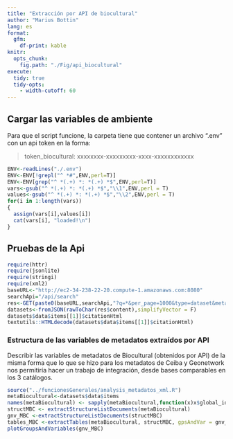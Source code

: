 ```yaml
---
title: "Extracción por API de biocultural"
author: "Marius Bottin"
lang: es
format: 
  gfm:
    df-print: kable
knitr: 
  opts_chunk: 
    fig.path: "./Fig/api_biocultural"
execute: 
  tidy: true
  tidy-opts:
    - width-cutoff: 60
---
```



## Cargar las variables de ambiente

Para que el script funcione, la carpeta tiene que contener un archivo ".env" con un api token en la forma:

> token_biocultural: xxxxxxxx-xxxxxxxxx-xxxx-xxxxxxxxxxxx

```r
ENV<-readLines("./.env")
ENV<-ENV[!grepl("^ *#",ENV,perl=T)]
ENV<-ENV[grep("^ *(.+) *: *(.+) *$",ENV,perl=T)]
vars<-gsub("^ *(.+) *: *(.+) *$","\\1",ENV,perl = T)
values<-gsub("^ *(.+) *: *(.+) *$","\\2",ENV,perl = T)
for(i in 1:length(vars))
{
  assign(vars[i],values[i])
  cat(vars[i], "loaded!\n")
}
```


## Pruebas de la Api

```r
require(httr)
require(jsonlite)
require(stringi)
require(xml2)
baseURL<-"http://ec2-34-238-22-20.compute-1.amazonaws.com:8080"
searchApi="/api/search"
res<-GET(paste0(baseURL,searchApi,"?q=*&per_page=1000&type=dataset&metadata_fields=*"), add_headers(`X-Dataverse-key` = token_biocultural),accept_json())
datasets<-fromJSON(rawToChar(res$content),simplifyVector = F)
datasets$data$items[[1]]$citationHtml
textutils::HTMLdecode(datasets$data$items[[1]]$citationHtml)
```


### Estructura de las variables de metadatos extraídos por API

Describir las variables de metadatos de Biocultural (obtenidos por API) de la misma forma que lo que se hizo para los metadatos de Ceiba y Geonetwork nos permitiría hacer un trabajo de integración, desde bases comparables en los 3 catálogos.

```r
source("../funcionesGenerales/analysis_metadatos_xml.R")
metaBiocultural<-datasets$data$items
names(metaBiocultural) <- sapply(metaBiocultural,function(x)x$global_id)
structMBC <- extractStructureListDocuments(metaBiocultural)
gnv_MBC <-extractStructureListDocuments(structMBC)
tables_MBC <-extractTables(metaBiocultural, structMBC, gpsAndVar = gnv_MBC)
plotGroupsAndVariables(gnv_MBC)
```

